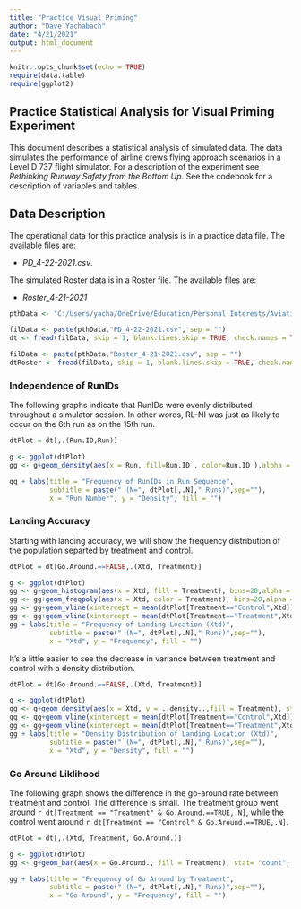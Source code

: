 ```yaml
---
title: "Practice Visual Priming"
author: "Dave Yachabach"
date: "4/21/2021"
output: html_document
---
```


```r
knitr::opts_chunk$set(echo = TRUE)
require(data.table)
require(ggplot2)
```

## Practice Statistical Analysis for Visual Priming Experiment

This document describes a statistical analysis of simulated data.  The data simulates the performance of airline crews flying approach scenarios in a Level D 737 flight simulator.  For a description of the experiment see *Rethinking Runway Safety from the Bottom Up*.  See the codebook for a description of variables and tables.  


## Data Description  
The operational data for this practice analysis is in a practice data file.  The available files are:  

- *PD_4-22-2021.csv*.  

The simulated Roster data is in a Roster file.  The available files are:  

- *Roster_4-21-2021*  

```r

pthData <- "C:/Users/yacha/OneDrive/Education/Personal Interests/Aviation Research Interests/Visual Priming Experiment/Software/Practice Visual Priming Analysis/Data/"

filData <- paste(pthData,"PD_4-22-2021.csv", sep = "")
dt <- fread(filData, skip = 1, blank.lines.skip = TRUE, check.names = TRUE)

filData <- paste(pthData,"Roster_4-21-2021.csv", sep = "")
dtRoster <- fread(filData, skip = 1, blank.lines.skip = TRUE, check.names = TRUE)

```

### Independence of RunIDs  
The following graphs indicate that RunIDs were evenly distributed throughout a simulator session.  In other words, RL-NI was just as likely to occur on the 6th run as on the 15th run.



```r

dtPlot = dt[,.(Run.ID,Run)]

g <- ggplot(dtPlot)
gg <- g+geom_density(aes(x = Run, fill=Run.ID , color=Run.ID ),alpha = 0.10)

gg + labs(title = "Frequency of RunIDs in Run Sequence", 
          subtitle = paste(" (N=", dtPlot[,.N]," Runs)",sep=""), 
          x = "Run Number", y = "Density", fill = "")

```

### Landing Accuracy  
Starting with landing accuracy, we will show the frequency distribution of the population separted by treatment and  control.  

```r

dtPlot = dt[Go.Around.==FALSE,.(Xtd, Treatment)]

g <- ggplot(dtPlot)
gg <- g+geom_histogram(aes(x = Xtd, fill = Treatment), bins=20,alpha = 0.25, position = "dodge")
gg <- gg+geom_freqpoly(aes(x = Xtd, color = Treatment), bins=20,alpha = 0.25, position = "dodge", size = 2, show.legend = FALSE)
gg <- gg+geom_vline(xintercept = mean(dtPlot[Treatment=="Control",Xtd]), color = "red", size = 2, alpha=.25)
gg <- gg+geom_vline(xintercept = mean(dtPlot[Treatment=="Treatment",Xtd]), color = "lightblue", size = 2, alpha=.5)
gg + labs(title = "Frequency of Landing Location (Xtd)", 
          subtitle = paste(" (N=", dtPlot[,.N]," Runs)",sep=""), 
          x = "Xtd", y = "Frequency", fill = "")


```

It's a little easier to see the decrease in variance between treatment and control with a density distribution.


```r

dtPlot = dt[Go.Around.==FALSE,.(Xtd, Treatment)]

g <- ggplot(dtPlot)
gg <- g+geom_density(aes(x = Xtd, y = ..density..,fill = Treatment), stat = "density",alpha = 0.25, position="jitter")
gg <- gg+geom_vline(xintercept = mean(dtPlot[Treatment=="Control",Xtd]), color = "red", size = 2, alpha=.25)
gg <- gg+geom_vline(xintercept = mean(dtPlot[Treatment=="Treatment",Xtd]), color = "lightblue", size = 2, alpha=.5)
gg + labs(title = "Density Distribution of Landing Location (Xtd)", 
          subtitle = paste(" (N=", dtPlot[,.N]," Runs)",sep=""), 
          x = "Xtd", y = "Density", fill = "")

```

### Go Around Liklihood  
The following graph shows the difference in the go-around rate between treatment and control.  The difference is small.  The treatment group went around `r dt[Treatment == "Treatment" & Go.Around.==TRUE,.N]`, while the control went around `r dt[Treatment == "Control" & Go.Around.==TRUE,.N]`. 

```r
dtPlot = dt[,.(Xtd, Treatment, Go.Around.)]

g <- ggplot(dtPlot)
gg <- g+geom_bar(aes(x = Go.Around., fill = Treatment), stat= "count", position = "dodge",alpha = 0.25, size = 2)

gg + labs(title = "Frequency of Go Around by Treatment", 
          subtitle = paste(" (N=", dtPlot[,.N]," Runs)",sep=""), 
          x = "Go Around", y = "Frequency", fill = "")

```



